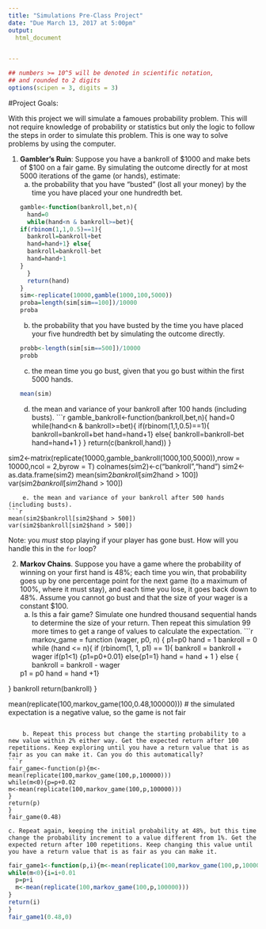 ```yaml
---
title: "Simulations Pre-Class Project"
date: "Due March 13, 2017 at 5:00pm"
output:
  html_document


---
```


<style type="text/css">
.table {

    width: 80%;
    margin-left:10%; 
    margin-right:10%;
}
</style>
```r
## numbers >= 10^5 will be denoted in scientific notation,
## and rounded to 2 digits
options(scipen = 3, digits = 3)
```




#Project Goals:


With this project we will simulate a famoues probability problem. This will not require knowledge of probability or statistics but only the logic to follow the steps in order to simulate this problem. This is one way to solve problems by using the computer. 

 1. **Gambler's Ruin**: Suppose you have a bankroll of $1000 and make bets of $100 on a fair game. By simulating the outcome directly for at most 5000 iterations of the game (or hands), estimate:
    a. the probability that you have "busted" (lost all your money) by the time you have placed your one hundredth bet. 
```r
gamble<-function(bankroll,bet,n){
  hand=0
  while(hand<n & bankroll>=bet){
    if(rbinom(1,1,0.5)==1){
      bankroll=bankroll+bet
      hand=hand+1} else{
      bankroll=bankroll-bet
      hand=hand+1
    }
  }
  return(hand)
}
sim<-replicate(10000,gamble(1000,100,5000))
proba=length(sim[sim==100])/10000
proba
```
    b. the probability that you have busted by the time you have placed your five hundredth bet by simulating the outcome directly. 
```r
probb<-length(sim[sim==500])/10000
probb
```
    c. the mean time you go bust, given that you go bust within the first 5000 hands.
```r
mean(sim)
```
    d. the mean and variance of your bankroll after 100 hands (including busts).
```r
gamble_bankroll<-function(bankroll,bet,n){
  hand=0
    while(hand<n & bankroll>=bet){
    if(rbinom(1,1,0.5)==1){
      bankroll=bankroll+bet
      hand=hand+1} else{
      bankroll=bankroll-bet
      hand=hand+1
    }
  }
  return(c(bankroll,hand))
}

sim2<-matrix(replicate(10000,gamble_bankroll(1000,100,5000)),nrow = 10000,ncol = 2,byrow = T)
colnames(sim2)<-c("bankroll","hand")
sim2<-as.data.frame(sim2)
mean(sim2$bankroll[sim2$hand > 100])
var(sim2$bankroll[sim2$hand > 100])
```
    e. the mean and variance of your bankroll after 500 hands (including busts).
```r
mean(sim2$bankroll[sim2$hand > 500])
var(sim2$bankroll[sim2$hand > 500])
```
Note: you *must* stop playing if your player has gone bust. How will you handle this in the `for` loop?

2. **Markov Chains**. Suppose you have a game where the probability of winning on your first hand is 48%; each time you win, that probability goes up by one percentage point for the next game (to a maximum of 100%, where it must stay), and each time you lose, it goes back down to 48%. Assume you cannot go bust and that the size of your wager is a constant $100.
    a. Is this a fair game? Simulate one hundred thousand sequential hands to determine the size of your return. Then repeat this simulation 99 more times to get a range of values to calculate the expectation.
```r
markov_game = function (wager, p0, n) {
  p1=p0
  hand = 1
  bankroll = 0
  while (hand <= n){
    if (rbinom(1, 1, p1) == 1){
      bankroll = bankroll + wager
      if(p1<1)
     {p1=p0+0.01}
     else{p1=1}
      hand = hand + 1
    } else { 
    bankroll = bankroll - wager
  
      p1 = p0
      hand = hand +1}
    
  } 
  bankroll
  return(bankroll)
}

mean(replicate(100,markov_game(100,0.48,100000)))
# the simulated expectation is a negative value, so the game is not fair
```

    b. Repeat this process but change the starting probability to a new value within 2% either way. Get the expected return after 100 repetitions. Keep exploring until you have a return value that is as fair as you can make it. Can you do this automatically?
```r
fair_game<-function(p){m<-mean(replicate(100,markov_game(100,p,100000)))
while(m<0){p=p+0.02
m<-mean(replicate(100,markov_game(100,p,100000)))
}
return(p)
}
fair_game(0.48)
```
    c. Repeat again, keeping the initial probability at 48%, but this time change the probability increment to a value different from 1%. Get the expected return after 100 repetitions. Keep changing this value until you have a return value that is as fair as you can make it. 
```r
fair_game1<-function(p,i){m<-mean(replicate(100,markov_game(100,p,100000)))
while(m<0){i=i+0.01
  p=p+i
  m<-mean(replicate(100,markov_game(100,p,100000)))
}
return(i)
}
fair_game1(0.48,0)
```
